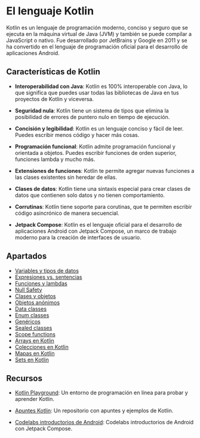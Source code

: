 
# El lenguaje Kotlin

Kotlin es un lenguaje de programación moderno, conciso y seguro que se ejecuta en la máquina virtual de Java (JVM) y también se puede compilar a JavaScript o nativo. Fue desarrollado por JetBrains y Google en 2011 y se ha convertido en el lenguaje de programación oficial para el desarrollo de aplicaciones Android.

## Características de Kotlin

- **Interoperabilidad con Java**: Kotlin es 100% interoperable con Java, lo que significa que puedes usar todas las bibliotecas de Java en tus proyectos de Kotlin y viceversa. 

- **Seguridad nula**: Kotlin tiene un sistema de tipos que elimina la posibilidad de errores de puntero nulo en tiempo de ejecución.

- **Concisión y legibilidad**: Kotlin es un lenguaje conciso y fácil de leer. Puedes escribir menos código y hacer más cosas.   

- **Programación funcional**: Kotlin admite programación funcional y orientada a objetos. Puedes escribir funciones de orden superior, funciones lambda y mucho más.    

- **Extensiones de funciones**: Kotlin te permite agregar nuevas funciones a las clases existentes sin heredar de ellas.    

- **Clases de datos**: Kotlin tiene una sintaxis especial para crear clases de datos que contienen solo datos y no tienen comportamiento.   

- **Corrutinas**: Kotlin tiene soporte para corutinas, que te permiten escribir código asincrónico de manera secuencial.    

- **Jetpack Compose**: Kotlin es el lenguaje oficial para el desarrollo de aplicaciones Android con Jetpack Compose, un marco de trabajo moderno para la creación de interfaces de usuario. 

## Apartados

- [Variables y tipos de datos](./11-variables-tipos-datos.mdx)
- [Expresiones vs. sentencias](./12-expresiones-vs-sentencias.mdx)
- [Funciones y lambdas](./13-funciones-lambdas.mdx)
- [Null Safety](./14-null-safety.mdx)
- [Clases y objetos](./21-poo.mdx)
- [Objetos anónimos](./22-objetos-anonimos.mdx)
- [Data classes](./23-data-classes.mdx)
- [Enum classes](./24-enum-classes.mdx)
- [Genéricos](./25-genericos.mdx)
- [Sealed classes](./26-sealed-classes.mdx)
- [Scope functions](./31-scope-functions.mdx)
- [Arrays en Kotlin](./41-arrays.mdx)
- [Colecciones en Kotlin](./42-listas.mdx)
- [Mapas en Kotlin](./43-maps.mdx)
- [Sets en Kotlin](./44-sets.mdx)

## Recursos

- [Kotlin Playground](https://play.kotlinlang.org/): Un entorno de programación en línea para probar y aprender Kotlin.

- [Apuntes Kotlin](https://github.com/resuadam2/kotlin-apuntes): Un repositorio con apuntes y ejemplos de Kotlin.

- [Codelabs introductorios de Android](https://developer.android.com/courses/android-basics-compose/unit-1?hl=es-419): Codelabs introductorios de Android con Jetpack Compose.